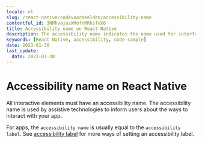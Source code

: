 ```yaml
---
locale: nl
slug: /react-native/codevoorbeelden/accessibility-name
contentful_id: 3NMhvajasXMofnMRksfvX6
title: Accessibility name on React Native
description: The accessibility name indicates the name used for interface elements by assistive technologies.
keywords: [React Native, accessibility, code sample]
date: 2023-01-30
last_update:
  date: 2023-01-30
---
```


# Accessibility name on React Native

All interactive elements must have an accessibility name. The accessibility name is used by assistive technologies to inform users about the ways to interact with your app.

For apps, the `accessibility name` is usually equal to the `accessibility label`. See [accessibility label](https://github.com/appt-org/accessibility-code-examples/blob/main/accessibility-label.md) for more ways of setting an accessibility label.

<CodeSample id="accessibility-name" platform="react-native" locale="nl"/>
